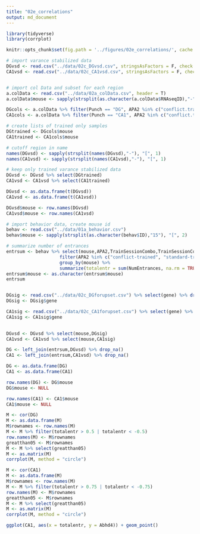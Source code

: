 ```yaml
---
title: "02e_correlations"
output: md_document
---
```


```r
library(tidyverse) 
library(corrplot)

knitr::opts_chunk$set(fig.path = '../figures/02e_correlations/', cache = F)
```    

```r
# import varance stabilized data
DGvsd <- read.csv("../data/02c_DGvsd.csv", stringsAsFactors = F, check.names = F, row.names = 1)  
CA1vsd <- read.csv("../data/02c_CA1vsd.csv", stringsAsFactors = F, check.names = F, row.names = 1)  


# import col Data and subset for each region
a.colData <- read.csv("../data/02a_colData.csv", header = T)
a.colData$mouse <- sapply(strsplit(as.character(a.colData$RNAseqID),"-"), "[", 1)

DGcols <- a.colData %>% filter(Punch == "DG", APA2 %in% c("conflict.trained", "standard.trained")) %>% droplevels()
CA1cols <- a.colData %>% filter(Punch == "CA1", APA2 %in% c("conflict.trained", "standard.trained")) %>% droplevels()

# create lists of trained only samples
DGtrained <- DGcols$mouse
CA1trained <- CA1cols$mouse

# cutoff region in name
names(DGvsd) <- sapply(strsplit(names(DGvsd),"-"), "[", 1)
names(CA1vsd) <- sapply(strsplit(names(CA1vsd),"-"), "[", 1)

# keep only trained varance stabilized data
DGvsd <- DGvsd %>% select(DGtrained)
CA1vsd <- CA1vsd %>% select(CA1trained)

DGvsd <- as.data.frame(t(DGvsd))
CA1vsd <- as.data.frame(t(CA1vsd))

DGvsd$mouse <- row.names(DGvsd)
CA1vsd$mouse <- row.names(CA1vsd)

# import behavior data, create mouse id
behav <- read.csv("../data/01a_behavior.csv") 
behav$mouse <- sapply(strsplit(as.character(behav$ID),"15"), "[", 2)

# summarize number of entrances
entrsum <- behav %>% select(mouse,APA2,TrainSessionCombo,TrainSessionComboNum,NumEntrances) %>%
                    filter(APA2 %in% c("conflict-trained", "standard-trained")) %>%
                    group_by(mouse) %>%
                    summarize(totalentr = sum(NumEntrances, na.rm = TRUE))
entrsum$mouse <- as.character(entrsum$mouse)
entrsum


DGsig <- read.csv("../data/02c_DGforupset.csv") %>% select(gene) %>% droplevels()
DGsig <- DGsig$gene

CA1sig <- read.csv("../data/02c_CA1forupset.csv") %>% select(gene) %>% droplevels()
CA1sig <- CA1sig$gene

  
DGvsd <- DGvsd %>% select(mouse,DGsig)
CA1vsd <- CA1vsd %>% select(mouse,CA1sig)

DG <- left_join(entrsum,DGvsd) %>% drop_na()
CA1 <- left_join(entrsum,CA1vsd) %>% drop_na()

DG <- as.data.frame(DG)
CA1 <- as.data.frame(CA1)

row.names(DG) <- DG$mouse 
DG$mouse <- NULL

row.names(CA1) <- CA1$mouse 
CA1$mouse <- NULL
```

```r
M <- cor(DG)
M <- as.data.frame(M)
M$rownames <- row.names(M)
M <- M %>% filter(totalentr > 0.5 | totalentr < -0.5)
row.names(M) <- M$rownames
greatthan05 <- M$rownames
M <- M %>% select(greatthan05)
M <- as.matrix(M)
corrplot(M, method = "circle")
```

```r
M <- cor(CA1)
M <- as.data.frame(M)
M$rownames <- row.names(M)
M <- M %>% filter(totalentr > 0.75 | totalentr < -0.75)
row.names(M) <- M$rownames
greatthan05 <- M$rownames
M <- M %>% select(greatthan05)
M <- as.matrix(M)
corrplot(M, method = "circle")

ggplot(CA1, aes(x = totalentr, y = Abhd4)) + geom_point()
```
